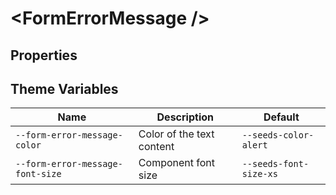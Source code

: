 
# &lt;FormErrorMessage /&gt;

## Properties

<ArgsTable of={FormErrorMessage} />

## Theme Variables

| Name                             | Description               | Default                                                    |
| -------------------------------- | ------------------------- | ---------------------------------------------------------- |
| `--form-error-message-color`     | Color of the text content | `--seeds-color-alert` <Swatch color="seeds-color-alert" /> |
| `--form-error-message-font-size` | Component font size       | `--seeds-font-size-xs`                                     |
